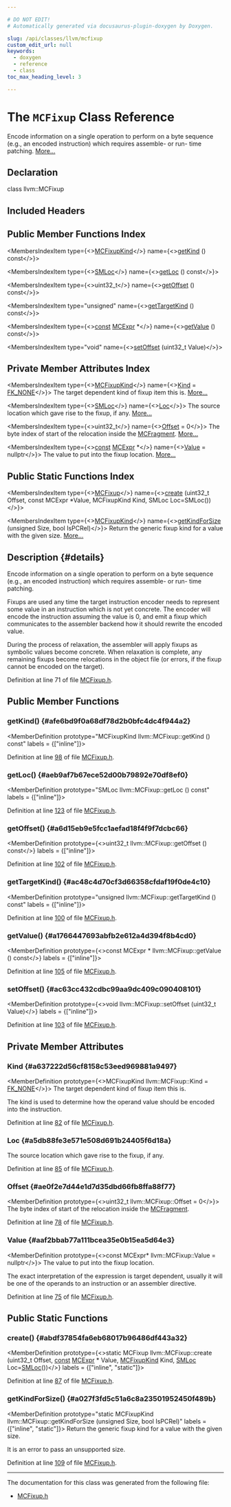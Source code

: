 ```yaml
---

# DO NOT EDIT!
# Automatically generated via docusaurus-plugin-doxygen by Doxygen.

slug: /api/classes/llvm/mcfixup
custom_edit_url: null
keywords:
  - doxygen
  - reference
  - class
toc_max_heading_level: 3

---
```





# The `MCFixup` Class Reference

<DoxygenPage pluginConfig={pluginConfig}>

Encode information on a single operation to perform on a byte sequence (e.g., an encoded instruction) which requires assemble- or run- time patching. <a href="#details">More...</a>

## Declaration

<CodeBlock>class llvm::MCFixup</CodeBlock>

## Included Headers

<IncludesList>
<IncludesListItem
  filePath="llvm/MC/MCFixup.h"
  permalink="/docs/api/files/include/include/llvm/include/llvm/mc/mcfixup-h"
  isLocal="true" />
</IncludesList>

## Public Member Functions Index

<MembersIndex>

<MembersIndexItem
  type={<><a href="/docs/api/namespaces/llvm/#a84cef097f15848752272d38769011f58">MCFixupKind</a></>}
  name={<><a href="#afe6bd9f0a68df78d2b0bfc4dc4f944a2">getKind</a> () const</>}>
</MembersIndexItem>

<MembersIndexItem
  type={<><a href="/docs/api/classes/llvm/smloc">SMLoc</a></>}
  name={<><a href="#aeb9af7b67ece52d00b79892e70df8ef0">getLoc</a> () const</>}>
</MembersIndexItem>

<MembersIndexItem
  type={<>uint32&#95;t</>}
  name={<><a href="#a6d15eb9e5fcc1aefad18f4f9f7dcbc66">getOffset</a> () const</>}>
</MembersIndexItem>

<MembersIndexItem
  type="unsigned"
  name={<><a href="#ac48c4d70cf3d66358cfdaf19f0de4c10">getTargetKind</a> () const</>}>
</MembersIndexItem>

<MembersIndexItem
  type={<><a href="/docs/api/files/lib/lib/target/lib/target/aarch64/aarch64promoteconstant-cpp/#a90f8350fecae261c25be85d38b451bff">const</a> <a href="/docs/api/classes/llvm/mcexpr">MCExpr</a> &#42;</>}
  name={<><a href="#a1766447693abfb2e612a4d394f8b4cd0">getValue</a> () const</>}>
</MembersIndexItem>

<MembersIndexItem
  type="void"
  name={<><a href="#ac63cc432cdbc99aa9dc409c090408101">setOffset</a> (uint32&#95;t Value)</>}>
</MembersIndexItem>

</MembersIndex>

## Private Member Attributes Index

<MembersIndex>

<MembersIndexItem
  type={<><a href="/docs/api/namespaces/llvm/#a84cef097f15848752272d38769011f58">MCFixupKind</a></>}
  name={<><a href="#a637222d56cf8158c53eed969881a9497">Kind</a> = <a href="/docs/api/namespaces/llvm/#a84cef097f15848752272d38769011f58a845a63cbed041d42d8c3452991d629c4">FK&#95;NONE</a></>}>
The target dependent kind of fixup item this is. <a href="#a637222d56cf8158c53eed969881a9497">More...</a>
</MembersIndexItem>

<MembersIndexItem
  type={<><a href="/docs/api/classes/llvm/smloc">SMLoc</a></>}
  name={<><a href="#a5db88fe3e571e508d691b24405f6d18a">Loc</a></>}>
The source location which gave rise to the fixup, if any. <a href="#a5db88fe3e571e508d691b24405f6d18a">More...</a>
</MembersIndexItem>

<MembersIndexItem
  type={<>uint32&#95;t</>}
  name={<><a href="#ae0f2e7d44e1d7d35dbd66fb8ffa88f77">Offset</a> = 0</>}>
The byte index of start of the relocation inside the <a href="/docs/api/classes/llvm/mcfragment">MCFragment</a>. <a href="#ae0f2e7d44e1d7d35dbd66fb8ffa88f77">More...</a>
</MembersIndexItem>

<MembersIndexItem
  type={<><a href="/docs/api/files/lib/lib/target/lib/target/aarch64/aarch64promoteconstant-cpp/#a90f8350fecae261c25be85d38b451bff">const</a> <a href="/docs/api/classes/llvm/mcexpr">MCExpr</a> &#42;</>}
  name={<><a href="#aaf2bbab77a111bcea35e0b15ea5d64e3">Value</a> = nullptr</>}>
The value to put into the fixup location. <a href="#aaf2bbab77a111bcea35e0b15ea5d64e3">More...</a>
</MembersIndexItem>

</MembersIndex>

## Public Static Functions Index

<MembersIndex>

<MembersIndexItem
  type={<><a href="/docs/api/classes/llvm/mcfixup">MCFixup</a></>}
  name={<><a href="#abdf37854fa6eb68017b96486df443a32">create</a> (uint32&#95;t Offset, const MCExpr &#42;Value, MCFixupKind Kind, SMLoc Loc=SMLoc())</>}>
</MembersIndexItem>

<MembersIndexItem
  type={<><a href="/docs/api/namespaces/llvm/#a84cef097f15848752272d38769011f58">MCFixupKind</a></>}
  name={<><a href="#a027f3fd5c51a6c8a23501952450f489b">getKindForSize</a> (unsigned Size, bool IsPCRel)</>}>
Return the generic fixup kind for a value with the given size. <a href="#a027f3fd5c51a6c8a23501952450f489b">More...</a>
</MembersIndexItem>

</MembersIndex>

## Description {#details}

Encode information on a single operation to perform on a byte sequence (e.g., an encoded instruction) which requires assemble- or run- time patching.

Fixups are used any time the target instruction encoder needs to represent some value in an instruction which is not yet concrete. The encoder will encode the instruction assuming the value is 0, and emit a fixup which communicates to the assembler backend how it should rewrite the encoded value.

During the process of relaxation, the assembler will apply fixups as symbolic values become concrete. When relaxation is complete, any remaining fixups become relocations in the object file (or errors, if the fixup cannot be encoded on the target).

Definition at line 71 of file <a href="/docs/api/files/include/include/llvm/include/llvm/mc/mcfixup-h">MCFixup.h</a>.

<SectionDefinition>

## Public Member Functions

### getKind() {#afe6bd9f0a68df78d2b0bfc4dc4f944a2}

<MemberDefinition
  prototype="MCFixupKind llvm::MCFixup::getKind () const"
  labels = {["inline"]}>

Definition at line <a href="/docs/api/files/include/include/llvm/include/llvm/mc/mcfixup-h/#l00098">98</a> of file <a href="/docs/api/files/include/include/llvm/include/llvm/mc/mcfixup-h">MCFixup.h</a>.
</MemberDefinition>

### getLoc() {#aeb9af7b67ece52d00b79892e70df8ef0}

<MemberDefinition
  prototype="SMLoc llvm::MCFixup::getLoc () const"
  labels = {["inline"]}>

Definition at line <a href="/docs/api/files/include/include/llvm/include/llvm/mc/mcfixup-h/#l00123">123</a> of file <a href="/docs/api/files/include/include/llvm/include/llvm/mc/mcfixup-h">MCFixup.h</a>.
</MemberDefinition>

### getOffset() {#a6d15eb9e5fcc1aefad18f4f9f7dcbc66}

<MemberDefinition
  prototype={<>uint32&#95;t llvm::MCFixup::getOffset () const</>}
  labels = {["inline"]}>

Definition at line <a href="/docs/api/files/include/include/llvm/include/llvm/mc/mcfixup-h/#l00102">102</a> of file <a href="/docs/api/files/include/include/llvm/include/llvm/mc/mcfixup-h">MCFixup.h</a>.
</MemberDefinition>

### getTargetKind() {#ac48c4d70cf3d66358cfdaf19f0de4c10}

<MemberDefinition
  prototype="unsigned llvm::MCFixup::getTargetKind () const"
  labels = {["inline"]}>

Definition at line <a href="/docs/api/files/include/include/llvm/include/llvm/mc/mcfixup-h/#l00100">100</a> of file <a href="/docs/api/files/include/include/llvm/include/llvm/mc/mcfixup-h">MCFixup.h</a>.
</MemberDefinition>

### getValue() {#a1766447693abfb2e612a4d394f8b4cd0}

<MemberDefinition
  prototype={<>const MCExpr &#42; llvm::MCFixup::getValue () const</>}
  labels = {["inline"]}>

Definition at line <a href="/docs/api/files/include/include/llvm/include/llvm/mc/mcfixup-h/#l00105">105</a> of file <a href="/docs/api/files/include/include/llvm/include/llvm/mc/mcfixup-h">MCFixup.h</a>.
</MemberDefinition>

### setOffset() {#ac63cc432cdbc99aa9dc409c090408101}

<MemberDefinition
  prototype={<>void llvm::MCFixup::setOffset (uint32&#95;t Value)</>}
  labels = {["inline"]}>

Definition at line <a href="/docs/api/files/include/include/llvm/include/llvm/mc/mcfixup-h/#l00103">103</a> of file <a href="/docs/api/files/include/include/llvm/include/llvm/mc/mcfixup-h">MCFixup.h</a>.
</MemberDefinition>

</SectionDefinition>

<SectionDefinition>

## Private Member Attributes

### Kind {#a637222d56cf8158c53eed969881a9497}

<MemberDefinition
  prototype={<>MCFixupKind llvm::MCFixup::Kind = <a href="/docs/api/namespaces/llvm/#a84cef097f15848752272d38769011f58a845a63cbed041d42d8c3452991d629c4">FK&#95;NONE</a></>}>
The target dependent kind of fixup item this is.

The kind is used to determine how the operand value should be encoded into the instruction.

Definition at line <a href="/docs/api/files/include/include/llvm/include/llvm/mc/mcfixup-h/#l00082">82</a> of file <a href="/docs/api/files/include/include/llvm/include/llvm/mc/mcfixup-h">MCFixup.h</a>.
</MemberDefinition>

### Loc {#a5db88fe3e571e508d691b24405f6d18a}

<MemberDefinition
  prototype="SMLoc llvm::MCFixup::Loc">
The source location which gave rise to the fixup, if any.

Definition at line <a href="/docs/api/files/include/include/llvm/include/llvm/mc/mcfixup-h/#l00085">85</a> of file <a href="/docs/api/files/include/include/llvm/include/llvm/mc/mcfixup-h">MCFixup.h</a>.
</MemberDefinition>

### Offset {#ae0f2e7d44e1d7d35dbd66fb8ffa88f77}

<MemberDefinition
  prototype={<>uint32&#95;t llvm::MCFixup::Offset = 0</>}>
The byte index of start of the relocation inside the <a href="/docs/api/classes/llvm/mcfragment">MCFragment</a>.

Definition at line <a href="/docs/api/files/include/include/llvm/include/llvm/mc/mcfixup-h/#l00078">78</a> of file <a href="/docs/api/files/include/include/llvm/include/llvm/mc/mcfixup-h">MCFixup.h</a>.
</MemberDefinition>

### Value {#aaf2bbab77a111bcea35e0b15ea5d64e3}

<MemberDefinition
  prototype={<>const MCExpr&#42; llvm::MCFixup::Value = nullptr</>}>
The value to put into the fixup location.

The exact interpretation of the expression is target dependent, usually it will be one of the operands to an instruction or an assembler directive.

Definition at line <a href="/docs/api/files/include/include/llvm/include/llvm/mc/mcfixup-h/#l00075">75</a> of file <a href="/docs/api/files/include/include/llvm/include/llvm/mc/mcfixup-h">MCFixup.h</a>.
</MemberDefinition>

</SectionDefinition>

<SectionDefinition>

## Public Static Functions

### create() {#abdf37854fa6eb68017b96486df443a32}

<MemberDefinition
  prototype={<>static MCFixup llvm::MCFixup::create (uint32&#95;t Offset, <a href="/docs/api/files/lib/lib/target/lib/target/aarch64/aarch64promoteconstant-cpp/#a90f8350fecae261c25be85d38b451bff">const</a> <a href="/docs/api/classes/llvm/mcexpr">MCExpr</a> &#42; Value, <a href="/docs/api/namespaces/llvm/#a84cef097f15848752272d38769011f58">MCFixupKind</a> Kind, <a href="/docs/api/classes/llvm/smloc">SMLoc</a> Loc=<a href="/docs/api/classes/llvm/smloc">SMLoc</a>())</>}
  labels = {["inline", "static"]}>

Definition at line <a href="/docs/api/files/include/include/llvm/include/llvm/mc/mcfixup-h/#l00087">87</a> of file <a href="/docs/api/files/include/include/llvm/include/llvm/mc/mcfixup-h">MCFixup.h</a>.
</MemberDefinition>

### getKindForSize() {#a027f3fd5c51a6c8a23501952450f489b}

<MemberDefinition
  prototype="static MCFixupKind llvm::MCFixup::getKindForSize (unsigned Size, bool IsPCRel)"
  labels = {["inline", "static"]}>
Return the generic fixup kind for a value with the given size.

It is an error to pass an unsupported size.

Definition at line <a href="/docs/api/files/include/include/llvm/include/llvm/mc/mcfixup-h/#l00109">109</a> of file <a href="/docs/api/files/include/include/llvm/include/llvm/mc/mcfixup-h">MCFixup.h</a>.
</MemberDefinition>

</SectionDefinition>

<hr/>

The documentation for this class was generated from the following file:

<ul>
<li><a href="/docs/api/files/include/include/llvm/include/llvm/mc/mcfixup-h">MCFixup.h</a></li>
</ul>

</DoxygenPage>
